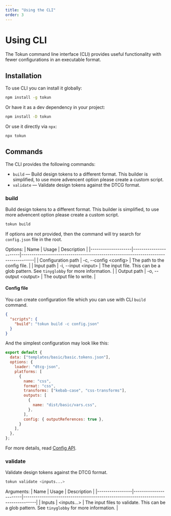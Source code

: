```yaml
---
title: "Using the CLI"
order: 3
---
```


# Using CLI

The Tokun command line interface (CLI) provides useful functionality with fewer configurations in an executable format.

## Installation

To use CLI you can install it globally:

```bash
npm install -g tokun
```

Or have it as a dev dependency in your project:

```bash
npm install -D tokun
```

Or use it directly via `npx`:

```bash
npx tokun
```

## Commands

The CLI provides the following commands:

- `build` — Build design tokens to a different format. This builder is simplified, to use more advencent option please create a custom script.
- `validate` — Validate design tokens against the DTCG format.

### build

Build design tokens to a different format. This builder is simplified, to use more advencent option please create a custom script.

```bash
tokun build
```

If options are not provided, then the command will try search for `config.json` file in the root.

Options:
| Name | Usage | Description |
|--------------------|-----------------------|------------------------------------------------------------------------------------|
| Configuration path | -c, --config \<config\> | The path to the config file. |
| Input path | -i, --input \<input\> | The input file. This can be a glob pattern. See `tinyglobby` for more information. |
| Output path | -o, --output \<output\> | The output file to write. |

#### Config file

You can create configuration file which you can use with CLI `build` command.

```json "package.json"
{
  "scripts": {
    "build": "tokun build -c config.json"
  }
}
```

And the simplest configuration may look like this:

```js "config.json"
export default {
  data: ["templates/basic/basic.tokens.json"],
  options: {
    loader: "dtcg-json",
    platforms: [
      {
        name: "css",
        format: "css",
        transforms: ["kebab-case", "css-transforms"],
        outputs: [
          {
            name: "dist/basic/vars.css",
          },
        ],
        config: { outputReferences: true },
      }
    ],
  },
};
```

For more details, read [Config API](/docs/reference/config).


### validate

Validate design tokens against the DTCG format.

```bash
tokun validate <inputs...>
```

Arguments:
| Name | Usage | Description |
|-----------------|-----------------------|------------------------------------------------------------------------------------|
| Inputs | \<inputs...\> | The input files to validate. This can be a glob pattern. See `tinyglobby` for more information. |
